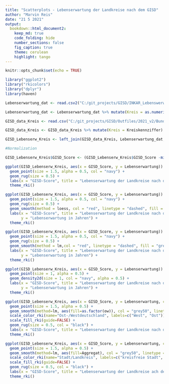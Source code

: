 ```yaml
---
title: "Scatterplots - Lebenserwartung der Landkreise nach dem GISD"
author: "Marvin Reis"
date: "21 5 2021"
output:
  bookdown::html_document2:
    keep_md: true
    code_folding: hide
    number_sections: false
    fig_caption: true
    theme: cerulean
    highlight: tango
---
```


```r
knitr::opts_chunk$set(echo = TRUE)

library("ggplot2")
library("rkicolors")
library("dplyr")
library(haven)
```


```r
Lebenserwartung_dat <- read.csv2("C:/git_projects/GISD/INKAR_Lebenswerwartung_Kreise.csv")

Lebenserwartung_dat <- Lebenserwartung_dat %>% mutate(Kreis = as.numeric(ï..Kennziffer)) %>% select(-ï..Kennziffer)

GISD_data_Kreis <- read.csv("C:/git_projects/GISD/Outfiles/2021_v2/Bund/Kreis/Kreis.csv") %>% filter(Jahr == 2017)

GISD_data_Kreis <- GISD_data_Kreis %>% mutate(Kreis = Kreiskennziffer) %>% select(Kreis, GISD_Score) %>% distinct(Kreis, .keep_all = TRUE) %>% unique()

GISD_Lebenserw_Kreis <- left_join(GISD_data_Kreis, Lebenserwartung_dat, by = "Kreis") %>% mutate(ow = ifelse(Kreis < 11000, 0, 1))
```

```r
#Normalization

GISD_Lebenserw_Kreis$GISD_Score <- (GISD_Lebenserw_Kreis$GISD_Score -min(GISD_Lebenserw_Kreis$GISD_Score ))/(max(GISD_Lebenserw_Kreis$GISD_Score )-min(GISD_Lebenserw_Kreis$GISD_Score ))
```

```r
ggplot(GISD_Lebenserw_Kreis, aes(x = GISD_Score, y = Lebenserwartung)) +
  geom_point(size = 1.5, alpha = 0.5, col = "navy") +
  geom_rug(size = 0.5) + 
  labs(x = "GISD-Score", title = "Lebenserwartung der Landkreise nach dem GISD", subtitle = "im Jahr 2017") +
  theme_rki()
```

```r
ggplot(GISD_Lebenserw_Kreis, aes(x = GISD_Score, y = Lebenserwartung)) +
  geom_point(size = 1.5, alpha = 0.5, col = "navy") +
  geom_rug(size = 0.5) +
  geom_smooth(method = loess, col = "red", linetype = "dashed", fill = "grey50", alpha = 0.5) +
  labs(x = "GISD-Score", title = "Lebenserwartung der Landkreise nach dem GISD", subtitle =  "im Jahr 2017, mit Regressionslinie (Loess)",
       y = "Lebenserwartung in Jahren") +
  theme_rki()
```

```r
ggplot(GISD_Lebenserw_Kreis, aes(x = GISD_Score, y = Lebenserwartung)) +
  geom_point(size = 1.5, alpha = 0.5, col = "navy") +
  geom_rug(size = 0.5) +
  geom_smooth(method = lm,col = "red", linetype = "dashed", fill = "grey50", alpha = 0.5) +
  labs(x = "GISD-Score", title = "Lebenserwartung der Landkreise nach dem GISD", subtitle = "im jahr 2017, mit Regressionslinie (Linear)",
       y = "Lebenserwartung in Jahren") +
  theme_rki()
```

```r
ggplot(GISD_Lebenserw_Kreis, aes(x = GISD_Score, y = Lebenserwartung)) +
  geom_point(size = 1, alpha = 0.5) +
  geom_density2d(size = 1, col = "navy", alpha = 0.5) +
  labs(x = "GISD-Score", title = "Lebenserwartung der Landkreise nach dem GISD (Density)", subtitle = "im Jahr 2017",
       y = "Lebenserwartung in Jahren") +
  theme_rki()
```

```r
ggplot(GISD_Lebenserw_Kreis, aes(x = GISD_Score, y = Lebenserwartung, col = as.factor(ow))) +
  geom_point(size = 1.5, alpha = 0.5) +
  geom_smooth(method=lm, aes(fill=as.factor(ow)), col = "grey50", linetype = "dashed", fullrange = TRUE) +
  scale_color_rki(name="Ost-/Westdeutschland", labels=c("West", "Ost")) +
  scale_fill_rki(guide=FALSE) +
  geom_rug(size = 0.5, col = "black") + 
  labs(x = "GISD-Score", title = "Lebenserwartung der Landkreise nach dem GISD", subtitle = "im Jahr 2017, nach Ost und West") +
  theme_rki()
```

```r
ggplot(GISD_Lebenserw_Kreis, aes(x = GISD_Score, y = Lebenserwartung, col = Aggregat)) +
  geom_point(size = 1.5, alpha = 0.5) +
  geom_smooth(method=lm, aes(fill=Aggregat), col = "grey50", linetype = "dashed", fullrange = TRUE) +
  scale_color_rki(name="Stadt/Landkreis", labels=c("kreisfreie Stadt", "Landkreis")) +
  scale_fill_rki(guide=FALSE) +
  geom_rug(size = 0.5, col = "black") + 
  labs(x = "GISD-Score", title = "Lebenserwartung der Landkreise ach dem GISD", subtitle = "im Jahr 2017, nach krsfr. Stadt und Landkreis") +
  theme_rki()
```